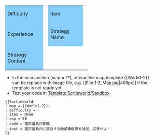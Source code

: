 {{{map}}}
{|class="wikitable"
|style="width: 110px; background-color: LightSkyBlue;"|Difficulty
|'''{{{difficulty}}}'''
|style="width: 100px; background-color: LightSkyBlue;"|Item
|'''{{{item}}}'''
|-
|style="background-color: LightSkyBlue;"|Experience
|'''{{{exp}}}'''
|style="background-color: LightSkyBlue;"|Strategy Name
|'''{{{code}}}'''
|-
|style="background-color: LightSkyBlue;"|Strategy Content
|colspan=3|{{{text}}}
|}<noinclude>
*<nowiki>In the map section (map = ??), interactive map template {{World1-2}} can be replace with image file, e.g. [[File:1-2_Map.jpg|400px]] if the template is not ready yet.</nowiki>
*Test your code in [[Template:Sortieworld/Sandbox]]
<pre>
{{Sortieworld
| map = {{World1-2}}
| difficulty = ☆
| item = None
| exp = 50
| code = 南西諸島沖警備 
| text = 南西諸島沖に接近する敵前衛艦隊を捕捉、迎撃せよ！ 
}}
</pre>
<!--{{Sortieworld
| map = {{World1-2}}
| difficulty = ☆
| item = None
| exp = 50
| code = 南西諸島沖警備 
| text = 南西諸島沖に接近する敵前衛艦隊を捕捉、迎撃せよ！ 
}}-->
</noinclude>